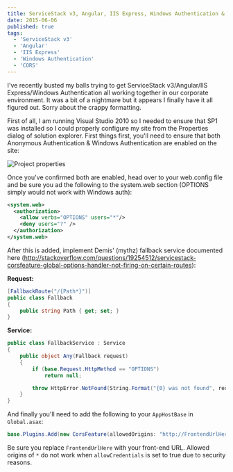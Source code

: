 ```yaml
---
title: ServiceStack v3, Angular, IIS Express, Windows Authentication & CORS
date: 2015-06-06
published: true
tags:
  - 'ServiceStack v3'
  - 'Angular'
  - 'IIS Express'
  - 'Windows Authentication'
  - 'CORS'
---
```


I've recently busted my balls trying to get ServiceStack v3/Angular/IIS Express/Windows Authentication all working together in our corporate environment. It was a bit of a nightmare but it appears I finally have it all figured out. Sorry about the crappy formatting.

First of all, I am running Visual Studio 2010 so I needed to ensure that SP1 was installed so I could properly configure my site from the Properties dialog of solution explorer. First things first, you'll need to ensure that both Anonymous Authentication & Windows Authentication are enabled on the site:

![Project properties](./capture.png)

Once you've confirmed both are enabled, head over to your web.config file and be sure you ad the following to the system.web section (OPTIONS simply would not work with Windows auth):

```xml
<system.web>
  <authorization>
    <allow verbs="OPTIONS" users="*"/>
    <deny users="?" />
  </authorization>
</system.web>
```

After this is added, implement Demis' (mythz) fallback service documented here (http://stackoverflow.com/questions/19254512/servicestack-corsfeature-global-options-handler-not-firing-on-certain-routes):

**Request:**

```cs
[FallbackRoute("/{Path*}")]
public class Fallback
{
	public string Path { get; set; }
}
```

**Service:**

```cs
public class FallbackService : Service
{
    public object Any(Fallback request)
    {
        if (base.Request.HttpMethod == "OPTIONS")
            return null;

        throw HttpError.NotFound(String.Format("{0} was not found", request.Path));
    }
}
```

And finally you'll need to add the following to your `AppHostBase` in `Global.asax`:

```cs
base.Plugins.Add(new CorsFeature(allowedOrigins: "http://FrontendUrlHere", allowCredentials: true, allowedMethods: "GET,POST,PUT,DELETE,OPTIONS"));
```

Be sure you replace `FrontendUrlHere` with your front-end URL. Allowed origins of `*` do not work when `allowCredentials` is set to true due to security reasons.
